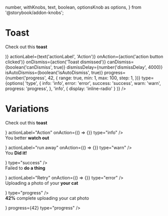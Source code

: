   number,
  withKnobs,
  text,
  boolean,
  optionsKnob as options,
} from '@storybook/addon-knobs';


<Meta title="FDS|Toast" decorators={[withKnobs]} component={Toast} />

# Toast

<Story name="Knobs">
  <Toast
    content={text(
      'label',
      <p>
        Check out this <strong className="color--heading">toast</strong>
      </p>
    )}
    actionLabel={text('actionLabel', 'Action')}
    onAction={action('action button clicked')}
    onDismiss={action('Toast dismissed')}
    canDismiss={boolean('canDismiss', true)}
    dismissDelay={number('dismissDelay', 4000)}
    isAutoDismiss={boolean('isAutoDismiss', true)}
    progress={number('progress', 42, {
      range: true,
      min: 1,
      max: 100,
      step: 1,
    })}
    type={options(
      'type',
      {
        info: 'info',
        error: 'error',
        success: 'success',
        warn: 'warn',
        progress: 'progress',
      },
      'info',
      { display: 'inline-radio' }
    )}
  />
</Story>

<Props of={Toast} />

# Variations

<Preview>
<Story name="Variations">
    <React.Fragment>
      <Toast
        content={
          <p>
            Check out this <strong className="color--heading">toast</strong>
          </p>
        }
        actionLabel="Action"
        onAction={() => {}}
        type="info"
      />
      <br />
      <Toast
        content={
          <p>
            You better <strong className="color--heading">watch out</strong>
          </p>
        }
        actionLabel="run away"
        onAction={() => {}}
        type="warn"
      />
      <br />
      <Toast
        content={
          <p>
            You <strong className="color--heading">Did it!</strong>
          </p>
        }
        type="success"
      />
      <br />
      <Toast
        content={
          <p>
            Failed to <strong className="color--heading">do a thing</strong>
          </p>
        }
        actionLabel="Retry"
        onAction={() => {}}
        type="error"
      />
      <br />
      <Toast
        content={
          <p>
            Uploading a photo of your <strong className="color--heading">your cat</strong>
          </p>
        }
        type="progress"
      />
      <br />
      <Toast
        content={
          <p>
            <strong className="color--heading">42%</strong> complete uploading your cat
            photo
          </p>
        }
        progress={42}
        type="progress"
      />
    </React.Fragment>
</Story>
</Preview>